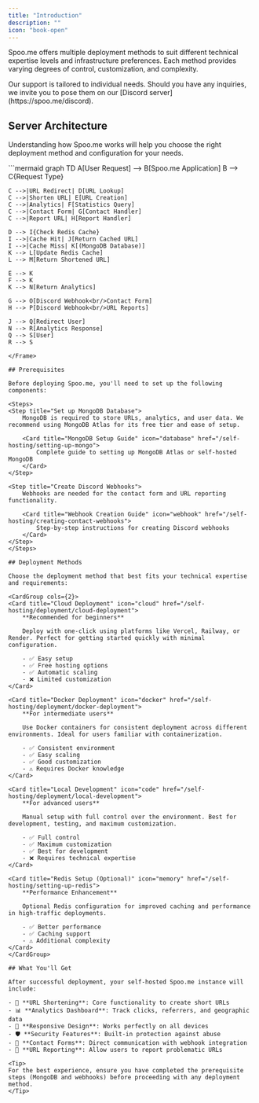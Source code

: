 ```yaml
---
title: "Introduction"
description: ""
icon: "book-open"
---
```



Spoo.me offers multiple deployment methods to suit different technical expertise levels and infrastructure preferences. Each method provides varying degrees of control, customization, and complexity.

<Info>
Our support is tailored to individual needs. Should you have any inquiries, we invite you to pose them on our [Discord server](https://spoo.me/discord).
</Info>

## Server Architecture

Understanding how Spoo.me works will help you choose the right deployment method and configuration for your needs.

<Frame>
```mermaid
graph TD
    A[User Request] --> B[Spoo.me Application]
    B --> C{Request Type}
    
    C -->|URL Redirect| D[URL Lookup]
    C -->|Shorten URL| E[URL Creation]
    C -->|Analytics| F[Statistics Query]
    C -->|Contact Form| G[Contact Handler]
    C -->|Report URL| H[Report Handler]
    
    D --> I{Check Redis Cache}
    I -->|Cache Hit| J[Return Cached URL]
    I -->|Cache Miss| K[(MongoDB Database)]
    K --> L[Update Redis Cache]
    L --> M[Return Shortened URL]
    
    E --> K
    F --> K
    K --> N[Return Analytics]
    
    G --> O[Discord Webhook<br/>Contact Form]
    H --> P[Discord Webhook<br/>URL Reports]
    
    J --> Q[Redirect User]
    N --> R[Analytics Response]
    Q --> S[User]
    R --> S
```
</Frame>

## Prerequisites

Before deploying Spoo.me, you'll need to set up the following components:

<Steps>
<Step title="Set up MongoDB Database">
    MongoDB is required to store URLs, analytics, and user data. We recommend using MongoDB Atlas for its free tier and ease of setup.
    
    <Card title="MongoDB Setup Guide" icon="database" href="/self-hosting/setting-up-mongo">
        Complete guide to setting up MongoDB Atlas or self-hosted MongoDB
    </Card>
</Step>

<Step title="Create Discord Webhooks">
    Webhooks are needed for the contact form and URL reporting functionality.
    
    <Card title="Webhook Creation Guide" icon="webhook" href="/self-hosting/creating-contact-webhooks">
        Step-by-step instructions for creating Discord webhooks
    </Card>
</Step>
</Steps>

## Deployment Methods

Choose the deployment method that best fits your technical expertise and requirements:

<CardGroup cols={2}>
<Card title="Cloud Deployment" icon="cloud" href="/self-hosting/deployment/cloud-deployment">
    **Recommended for beginners**
    
    Deploy with one-click using platforms like Vercel, Railway, or Render. Perfect for getting started quickly with minimal configuration.
    
    - ✅ Easy setup
    - ✅ Free hosting options
    - ✅ Automatic scaling
    - ❌ Limited customization
</Card>

<Card title="Docker Deployment" icon="docker" href="/self-hosting/deployment/docker-deployment">
    **For intermediate users**
    
    Use Docker containers for consistent deployment across different environments. Ideal for users familiar with containerization.
    
    - ✅ Consistent environment
    - ✅ Easy scaling
    - ✅ Good customization
    - ⚠️ Requires Docker knowledge
</Card>

<Card title="Local Development" icon="code" href="/self-hosting/deployment/local-development">
    **For advanced users**
    
    Manual setup with full control over the environment. Best for development, testing, and maximum customization.
    
    - ✅ Full control
    - ✅ Maximum customization
    - ✅ Best for development
    - ❌ Requires technical expertise
</Card>

<Card title="Redis Setup (Optional)" icon="memory" href="/self-hosting/setting-up-redis">
    **Performance Enhancement**
    
    Optional Redis configuration for improved caching and performance in high-traffic deployments.
    
    - ✅ Better performance
    - ✅ Caching support
    - ⚠️ Additional complexity
</Card>
</CardGroup>

## What You'll Get

After successful deployment, your self-hosted Spoo.me instance will include:

- 🔗 **URL Shortening**: Core functionality to create short URLs
- 📊 **Analytics Dashboard**: Track clicks, referrers, and geographic data  
- 📱 **Responsive Design**: Works perfectly on all devices
- 🛡️ **Security Features**: Built-in protection against abuse
- 📧 **Contact Forms**: Direct communication with webhook integration
- 🚨 **URL Reporting**: Allow users to report problematic URLs

<Tip>
For the best experience, ensure you have completed the prerequisite steps (MongoDB and webhooks) before proceeding with any deployment method.
</Tip>
